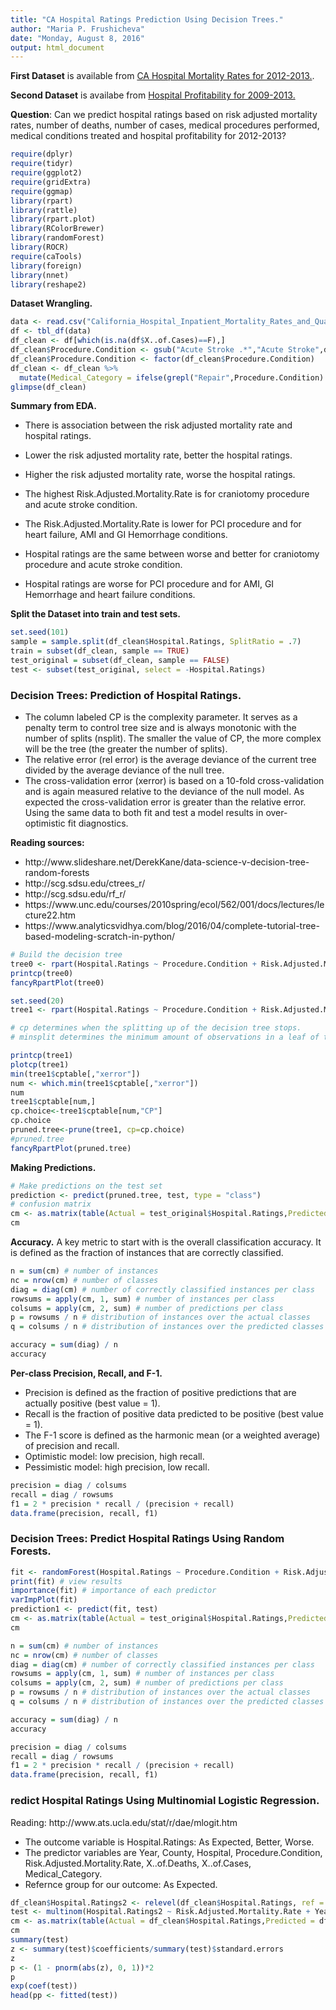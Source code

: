 ---
title: "CA Hospital Ratings Prediction Using Decision Trees."
author: "Maria P. Frushicheva"
date: "Monday, August 8, 2016"
output: html_document
---
__First Dataset__ is available from [CA Hospital Mortality Rates for 2012-2013.](https://chhs.data.ca.gov/Healthcare/California-Hospital-Inpatient-Mortality-Rates-and-/rpkf-ugbp). 

__Second Dataset__ is availabe from [Hospital Profitability for 2009-2013.](http://www.healthdata.gov/dataset/hospital-profitability-2009-2013)

__Question__: Can we predict hospital ratings based on risk adjusted mortality rates, number of deaths, number of cases, medical procedures performed, medical conditions treated and hospital profitability for 2012-2013?

```{r,warning=FALSE,echo=FALSE,message=FALSE}
require(dplyr)
require(tidyr)
require(ggplot2)
require(gridExtra)
require(ggmap)
library(rpart)
library(rattle)
library(rpart.plot)
library(RColorBrewer)
library(randomForest)
library(ROCR)
require(caTools)
library(foreign)
library(nnet)
library(reshape2)
```

__Dataset Wrangling.__ 
```{r,warning=FALSE,message=FALSE}
data <- read.csv("California_Hospital_Inpatient_Mortality_Rates_and_Quality_Ratings__2012-2013.csv",sep=",",header=TRUE)
df <- tbl_df(data)
df_clean <- df[which(is.na(df$X..of.Cases)==F),]
df_clean$Procedure.Condition <- gsub("Acute Stroke .*","Acute Stroke",df_clean$Procedure.Condition)
df_clean$Procedure.Condition <- factor(df_clean$Procedure.Condition)
df_clean <- df_clean %>% 
  mutate(Medical_Category = ifelse(grepl("Repair",Procedure.Condition) | grepl("Endarterectomy",Procedure.Condition) | grepl("Craniotomy",Procedure.Condition) | grepl("Resection",Procedure.Condition) | grepl("PCI",Procedure.Condition),               "Procedure", "Condition"))
glimpse(df_clean)
```

__Summary from EDA.__

- There is association between the risk adjusted mortality rate and hospital ratings.
- Lower the risk adjusted mortality rate, better the hospital ratings.
- Higher the risk adjusted mortality rate, worse the hospital ratings.

- The highest Risk.Adjusted.Mortality.Rate is for craniotomy procedure and acute stroke condition. 
- The Risk.Adjusted.Mortality.Rate is lower for PCI procedure and for heart failure, AMI and GI Hemorrhage conditions.

- Hospital ratings are the same between worse and better for craniotomy procedure and acute stroke condition.
- Hospital ratings are worse for PCI procedure and for AMI, GI Hemorrhage and heart failure conditions.

__Split the Dataset into train and test sets.__

```{r,warning=FALSE,message=FALSE}
set.seed(101) 
sample = sample.split(df_clean$Hospital.Ratings, SplitRatio = .7)
train = subset(df_clean, sample == TRUE)
test_original = subset(df_clean, sample == FALSE)
test <- subset(test_original, select = -Hospital.Ratings)
```

### Decision Trees: Prediction of Hospital Ratings. 

- The column labeled CP is the complexity parameter. It serves as a penalty term to control tree size and is always monotonic with the number of splits (nsplit). The smaller the value of CP, the more complex will be the tree (the greater the number of splits).
- The relative error (rel error) is the average deviance of the current tree divided by the average deviance of the null tree.
- The cross-validation error (xerror) is based on a 10-fold cross-validation and is again measured relative to the deviance of the null model. As expected the cross-validation error is greater than the relative error. Using the same data to both fit and test a model results in over-optimistic fit diagnostics.

__Reading sources:__ 

- http://www.slideshare.net/DerekKane/data-science-v-decision-tree-random-forests
- http://scg.sdsu.edu/ctrees_r/
- http://scg.sdsu.edu/rf_r/
- https://www.unc.edu/courses/2010spring/ecol/562/001/docs/lectures/lecture22.htm
- https://www.analyticsvidhya.com/blog/2016/04/complete-tutorial-tree-based-modeling-scratch-in-python/

```{r,warning=FALSE,message=FALSE}
# Build the decision tree
tree0 <- rpart(Hospital.Ratings ~ Procedure.Condition + Risk.Adjusted.Mortality.Rate + X..of.Cases + X..of.Deaths + Year, data = train, method = "class")
printcp(tree0)
fancyRpartPlot(tree0)
```

```{r,warning=FALSE,message=FALSE}
set.seed(20)
tree1 <- rpart(Hospital.Ratings ~ Procedure.Condition + Risk.Adjusted.Mortality.Rate + X..of.Cases + X..of.Deaths + Year, data = train, method = "class", control=rpart.control(cp=0.0001,minsplit = 50))

# cp determines when the splitting up of the decision tree stops.
# minsplit determines the minimum amount of observations in a leaf of the tree.

printcp(tree1)
plotcp(tree1)
min(tree1$cptable[,"xerror"])
num <- which.min(tree1$cptable[,"xerror"])
num
tree1$cptable[num,]
cp.choice<-tree1$cptable[num,"CP"]
cp.choice
pruned.tree<-prune(tree1, cp=cp.choice)
#pruned.tree
fancyRpartPlot(pruned.tree)
```

__Making Predictions.__
```{r}
# Make predictions on the test set
prediction <- predict(pruned.tree, test, type = "class")
# confusion matrix
cm <- as.matrix(table(Actual = test_original$Hospital.Ratings,Predicted = prediction))
cm
```

__Accuracy.__
A key metric to start with is the overall classification accuracy. It is defined as the fraction of instances that are correctly classified.
```{r}
n = sum(cm) # number of instances
nc = nrow(cm) # number of classes
diag = diag(cm) # number of correctly classified instances per class 
rowsums = apply(cm, 1, sum) # number of instances per class
colsums = apply(cm, 2, sum) # number of predictions per class
p = rowsums / n # distribution of instances over the actual classes
q = colsums / n # distribution of instances over the predicted classes

accuracy = sum(diag) / n 
accuracy
```

__Per-class Precision, Recall, and F-1.__

- Precision is defined as the fraction of positive predictions that are actually positive (best value = 1).
- Recall is the fraction of positive data predicted to be positive (best value = 1).
- The F-1 score is defined as the harmonic mean (or a weighted average) of precision and recall.
- Optimistic model: low precision, high recall.
- Pessimistic model: high precision, low recall.

```{r}
precision = diag / colsums 
recall = diag / rowsums 
f1 = 2 * precision * recall / (precision + recall) 
data.frame(precision, recall, f1) 
```

### Decision Trees: Predict Hospital Ratings Using Random Forests.

```{r,warning=FALSE,message=FALSE}
fit <- randomForest(Hospital.Ratings ~ Procedure.Condition + Risk.Adjusted.Mortality.Rate + X..of.Cases + X..of.Deaths + Year, data=train,importance=TRUE,ntree=1000)
print(fit) # view results 
importance(fit) # importance of each predictor
varImpPlot(fit)
prediction1 <- predict(fit, test)
cm <- as.matrix(table(Actual = test_original$Hospital.Ratings,Predicted = prediction1))
cm

n = sum(cm) # number of instances
nc = nrow(cm) # number of classes
diag = diag(cm) # number of correctly classified instances per class 
rowsums = apply(cm, 1, sum) # number of instances per class
colsums = apply(cm, 2, sum) # number of predictions per class
p = rowsums / n # distribution of instances over the actual classes
q = colsums / n # distribution of instances over the predicted classes

accuracy = sum(diag) / n 
accuracy

precision = diag / colsums 
recall = diag / rowsums 
f1 = 2 * precision * recall / (precision + recall) 
data.frame(precision, recall, f1) 
```

### redict Hospital Ratings Using Multinomial Logistic Regression. 

Reading: http://www.ats.ucla.edu/stat/r/dae/mlogit.htm

- The outcome variable is Hospital.Ratings: As Expected, Better, Worse. 
- The predictor variables are Year, County, Hospital, Procedure.Condition, Risk.Adjusted.Mortality.Rate, X..of.Deaths, X..of.Cases, Medical_Category.
- Refernce group for our outcome: As Expected.

```{r}
df_clean$Hospital.Ratings2 <- relevel(df_clean$Hospital.Ratings, ref = "As Expected")
test <- multinom(Hospital.Ratings2 ~ Risk.Adjusted.Mortality.Rate + Year + County + Procedure.Condition + X..of.Deaths + X..of.Cases + Medical_Category, data = df_clean)
cm <- as.matrix(table(Actual = df_clean$Hospital.Ratings,Predicted = df_clean$Hospital.Ratings2))
cm
summary(test)
z <- summary(test)$coefficients/summary(test)$standard.errors
z
p <- (1 - pnorm(abs(z), 0, 1))*2
p
exp(coef(test))
head(pp <- fitted(test))
```
